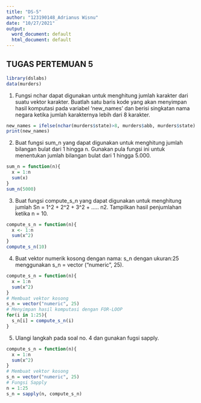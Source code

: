 ---
title: "DS-5"
author: "123190148_Adrianus Wisnu"
date: "10/27/2021"
output:
  word_document: default
  html_document: default
---


## TUGAS PERTEMUAN 5

```{r}
library(dslabs)
data(murders)
```

1. Fungsi nchar dapat digunakan untuk menghitung jumlah karakter dari suatu vektor karakter.
Buatlah satu baris kode yang akan menyimpan hasil komputasi pada variabel ‘new_names’
dan berisi singkatan nama negara ketika jumlah karakternya lebih dari 8 karakter.
```{r}
new_names = ifelse(nchar(murders$state)>8, murders$abb, murders$state)
print(new_names)
```

2. Buat fungsi sum_n yang dapat digunakan untuk menghitung jumlah bilangan bulat dari 1
hingga n. Gunakan pula fungsi ini untuk menentukan jumlah bilangan bulat dari 1 hingga
5.000.
```{r}
sum_n = function(n){ 
  x = 1:n
  sum(x)
}
sum_n(5000)
```
3. Buat fungsi compute_s_n yang dapat digunakan untuk menghitung jumlah Sn = 1^2 + 2^2 + 3^2 + ..... n2. Tampilkan hasil penjumlahan ketika n = 10.
```{r}
compute_s_n = function(n){ 
  x <- 1:n 
  sum(x^2) 
} 
compute_s_n(10)
```

4. Buat vektor numerik kosong dengan nama: s_n dengan ukuran:25 menggunakan s_n =
vector ("numeric", 25).
```{r}
compute_s_n = function(n){
  x = 1:n
  sum(x^2)
}
# Membuat vektor kosong
s_n = vector("numeric", 25)
# Menyimpan hasil komputasi dengan FOR-LOOP
for(i in 1:25){
  s_n[i] = compute_s_n(i)
}
```

5. Ulangi langkah pada soal no. 4 dan gunakan fugsi sapply.
```{r}
compute_s_n = function(n){
  x = 1:n
  sum(x^2)
}
# Membuat vektor kosong
s_n = vector("numeric", 25)
# Fungsi Sapply
n = 1:25
s_n = sapply(n, compute_s_n)

```